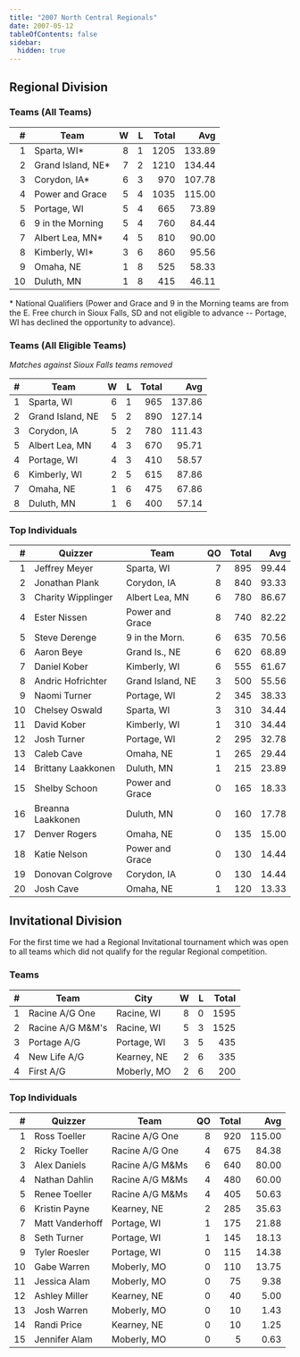 ```yaml
---
title: "2007 North Central Regionals"
date: 2007-05-12
tableOfContents: false
sidebar:
  hidden: true
---
```


## Regional Division

### Teams (All Teams)

|    # | Team              |    W |    L | Total |    Avg |
| ---: | ----------------- | ---: | ---: | ----: | -----: |
|    1 | Sparta, WI*       |    8 |    1 |  1205 | 133.89 |
|    2 | Grand Island, NE* |    7 |    2 |  1210 | 134.44 |
|    3 | Corydon, IA*      |    6 |    3 |   970 | 107.78 |
|    4 | Power and Grace   |    5 |    4 |  1035 | 115.00 |
|    5 | Portage, WI       |    5 |    4 |   665 |  73.89 |
|    6 | 9 in the Morning  |    5 |    4 |   760 |  84.44 |
|    7 | Albert Lea, MN*   |    4 |    5 |   810 |  90.00 |
|    8 | Kimberly, WI*     |    3 |    6 |   860 |  95.56 |
|    9 | Omaha, NE         |    1 |    8 |   525 |  58.33 |
|   10 | Duluth, MN        |    1 |    8 |   415 |  46.11 |

\* National Qualifiers (Power and Grace and 9 in the Morning teams are from the E. Free church in Sioux Falls, SD
and not eligible to advance -- Portage, WI has declined the opportunity to advance).

### Teams (All Eligible Teams)

*Matches against Sioux Falls teams removed*

|    # | Team             |    W |    L | Total |    Avg |
| ---: | ---------------- | ---: | ---: | ----: | -----: |
|    1 | Sparta, WI       |    6 |    1 |   965 | 137.86 |
|    2 | Grand Island, NE |    5 |    2 |   890 | 127.14 |
|    3 | Corydon, IA      |    5 |    2 |   780 | 111.43 |
|    5 | Albert Lea, MN   |    4 |    3 |   670 |  95.71 |
|    4 | Portage, WI      |    4 |    3 |   410 |  58.57 |
|    6 | Kimberly, WI     |    2 |    5 |   615 |  87.86 |
|    7 | Omaha, NE        |    1 |    6 |   475 |  67.86 |
|    8 | Duluth, MN       |    1 |    6 |   400 |  57.14 |

### Top Individuals

|    # | Quizzer            | Team             |   QO | Total |   Avg |
| ---: | ------------------ | ---------------- | ---: | ----: | ----: |
|    1 | Jeffrey Meyer      | Sparta, WI       |    7 |   895 | 99.44 |
|    2 | Jonathan Plank     | Corydon, IA      |    8 |   840 | 93.33 |
|    3 | Charity Wipplinger | Albert Lea, MN   |    6 |   780 | 86.67 |
|    4 | Ester Nissen       | Power and Grace  |    8 |   740 | 82.22 |
|    5 | Steve Derenge      | 9 in the Morn.   |    6 |   635 | 70.56 |
|    6 | Aaron Beye         | Grand Is., NE    |    6 |   620 | 68.89 |
|    7 | Daniel Kober       | Kimberly, WI     |    6 |   555 | 61.67 |
|    8 | Andric Hofrichter  | Grand Island, NE |    3 |   500 | 55.56 |
|    9 | Naomi Turner       | Portage, WI      |    2 |   345 | 38.33 |
|   10 | Chelsey Oswald     | Sparta, WI       |    3 |   310 | 34.44 |
|   11 | David Kober        | Kimberly, WI     |    1 |   310 | 34.44 |
|   12 | Josh Turner        | Portage, WI      |    2 |   295 | 32.78 |
|   13 | Caleb Cave         | Omaha, NE        |    1 |   265 | 29.44 |
|   14 | Brittany Laakkonen | Duluth, MN       |    1 |   215 | 23.89 |
|   15 | Shelby Schoon      | Power and Grace  |    0 |   165 | 18.33 |
|   16 | Breanna Laakkonen  | Duluth, MN       |    0 |   160 | 17.78 |
|   17 | Denver Rogers      | Omaha, NE        |    0 |   135 | 15.00 |
|   18 | Katie Nelson       | Power and Grace  |    0 |   130 | 14.44 |
|   19 | Donovan Colgrove   | Corydon, IA      |    0 |   130 | 14.44 |
|   20 | Josh Cave          | Omaha, NE        |    1 |   120 | 13.33 |

## Invitational Division

For the first time we had a Regional Invitational tournament which was open to all teams which did not qualify for the regular Regional competition.

### Teams

|    # | Team             | City        |    W |    L | Total |
| ---: | ---------------- | ----------- | ---: | ---: | ----: |
|    1 | Racine A/G One   | Racine, WI  |    8 |    0 |  1595 |
|    2 | Racine A/G M&M's | Racine, WI  |    5 |    3 |  1525 |
|    3 | Portage A/G      | Portage, WI |    3 |    5 |   435 |
|    4 | New Life A/G     | Kearney, NE |    2 |    6 |   335 |
|    4 | First A/G        | Moberly, MO |    2 |    6 |   200 |

### Top Individuals

|    # | Quizzer         | Team            |   QO | Total |    Avg |
| ---: | --------------- | --------------- | ---: | ----: | -----: |
|    1 | Ross Toeller    | Racine A/G One  |    8 |   920 | 115.00 |
|    2 | Ricky Toeller   | Racine A/G One  |    4 |   675 |  84.38 |
|    3 | Alex Daniels    | Racine A/G M&Ms |    6 |   640 |  80.00 |
|    4 | Nathan Dahlin   | Racine A/G M&Ms |    4 |   480 |  60.00 |
|    5 | Renee Toeller   | Racine A/G M&Ms |    4 |   405 |  50.63 |
|    6 | Kristin Payne   | Kearney, NE     |    2 |   285 |  35.63 |
|    7 | Matt Vanderhoff | Portage, WI     |    1 |   175 |  21.88 |
|    8 | Seth Turner     | Portage, WI     |    1 |   145 |  18.13 |
|    9 | Tyler Roesler   | Portage, WI     |    0 |   115 |  14.38 |
|   10 | Gabe Warren     | Moberly, MO     |    0 |   110 |  13.75 |
|   11 | Jessica Alam    | Moberly, MO     |    0 |    75 |   9.38 |
|   12 | Ashley Miller   | Kearney, NE     |    0 |    40 |   5.00 |
|   13 | Josh Warren     | Moberly, MO     |    0 |    10 |   1.43 |
|   14 | Randi Price     | Kearney, NE     |    0 |    10 |   1.25 |
|   15 | Jennifer Alam   | Moberly, MO     |    0 |     5 |   0.63 |
